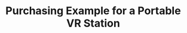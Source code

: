 ---
title: "Purchasing Example for a Portable VR Station"
description: "This page provides a list of recommended equipment and budget considerations."
---